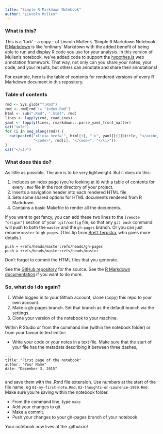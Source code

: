 ```yaml
---
title: "Simple R Markdown Notebook"
author: "Lincoln Mullen"
---
```


### What is this?

This is a 'fork' - a copy - of Lincoln Mullen's 'Simple R Markdown Notebook'. [R Markdown](http://rmarkdown.rstudio.com/) is like 'ordinary' Markdown with the added benefit of being able to run and display R code you use for your analysis. In this version of Mullen's notebook, we've added code to support the [hypothes.is](http://hypothes.is) web annotation framework. That way, not only can you share your notes, your code, and your results, but others can annotate and share their annotations! 

For example, here is the table of contents for rendered versions of every R Markdown document in this repository.

### Table of contents

```r
rmd <- Sys.glob("*.Rmd")
rmd <- rmd[rmd != "index.Rmd"]
html <- sub(".Rmd", ".html", rmd)
lines <- lapply(rmd, readLines)
yaml <- lapply(lines, rmarkdown:::parse_yaml_front_matter)
cat("<ul>")
for (i in seq_along(rmd)) {
  cat(paste0("<li><a href='", html[i], "'>", yaml[[i]]$title, "</a><br/>",
             "<code>", rmd[i], "</code>", "</li>"))
}
cat("</ul>")
```

### What does this do?

As little as possible. The aim is to be very lightweight. But it does do this:

1. Includes an index page (you're looking at it) with a table of contents for every `.Rmd` file in the root directory of your project.
2. Inserts a navigation header into each rendered HTML file.
4. Sets some shared options for HTML documents rendered from R Markdown.
5. Contains a basic Makefile to render all the documents.
  
If you want to get fancy, you can add these two lines to the `[remote "origin"]` section of your `.git/config` file, so that any `git push` command will push to both the `master` and the `gh-pages` branch. Or you can just rename `master` to `gh-pages`. (This tip from [Brett Terpstra](http://brettterpstra.com/2012/09/26/github-tip-easily-sync-your-master-to-github-pages/), who gives more details.)

```
push = +refs/heads/master:refs/heads/gh-pages
push = +refs/heads/master:refs/heads/master
```

Don't forget to commit the HTML files that you generate.

See the [GitHub repository](https://github.com/lmullen/rmd-notebook) for the source. See the [R Markdown documentation](http://rmarkdown.rstudio.com/) if you want to do more.

### So, what do I do again?

1. While logged in to your Github account, clone (copy) this repo to your own account.
2. Make a gh-pages branch. Set that branch as the default branch via the settings.
2. Clone your version of the notebook to your machine.

Within R Studio or from the command line (within the notebook folder) or from your favourite text editor:

+ Write your code or your notes in a text file. Make sure that the start of your file has the metadata describing it between three dashes, 
```
---
title: "First page of the notebook"
author: "Your Name"
date: "December 3, 2015"
---
```

and save them with the .Rmd file extension. Use numbers at the start of the file name, eg `01-my-first-note.Rmd`, `02-thoughts-on-Laurence-1999.Rmd`. Make sure you're saving within the notebook folder.

+ From the command line, type `make`
+ Add your changes to git.
+ Make a commit.
+ Push your changes to your gh-pages branch of your notebook.

Your notebook now lives at the <your-account-name>.github.io/<path-to-your-notebook>

